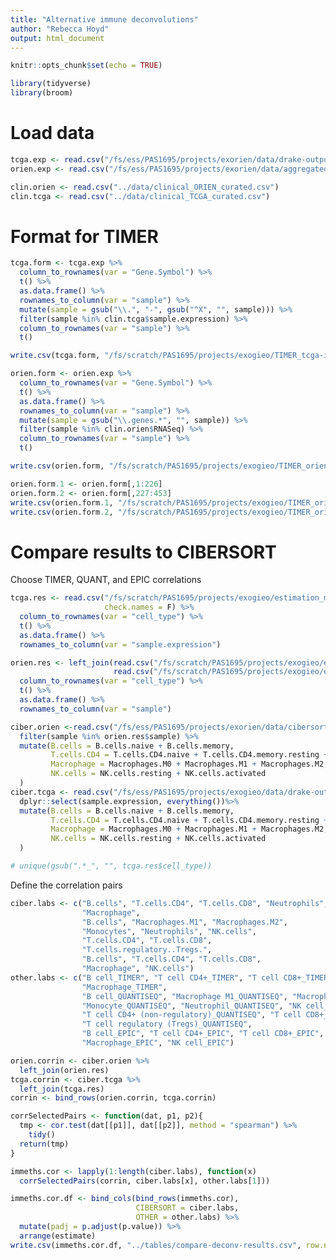 ```yaml
---
title: "Alternative immune deconvolutions"
author: "Rebecca Hoyd"
output: html_document
---
```


```r
knitr::opts_chunk$set(echo = TRUE)

library(tidyverse)
library(broom)
```
# Load data

```r
tcga.exp <- read.csv("/fs/ess/PAS1695/projects/exorien/data/drake-output/2022-03-16/2022-03-16_TCGA_expressions.csv", stringsAsFactors = F)
orien.exp <- read.csv("/fs/ess/PAS1695/projects/exorien/data/aggregated-expressions.csv", stringsAsFactors = F)

clin.orien <- read.csv("../data/clinical_ORIEN_curated.csv")
clin.tcga <- read.csv("../data/clinical_TCGA_curated.csv")
```

# Format for TIMER

```r
tcga.form <- tcga.exp %>%
  column_to_rownames(var = "Gene.Symbol") %>%
  t() %>%
  as.data.frame() %>%
  rownames_to_column(var = "sample") %>%
  mutate(sample = gsub("\\.", "-", gsub("^X", "", sample))) %>%
  filter(sample %in% clin.tcga$sample.expression) %>%
  column_to_rownames(var = "sample") %>%
  t()

write.csv(tcga.form, "/fs/scratch/PAS1695/projects/exogieo/TIMER_tcga-input.csv", row.names = T)
```

```r
orien.form <- orien.exp %>%
  column_to_rownames(var = "Gene.Symbol") %>%
  t() %>%
  as.data.frame() %>%
  rownames_to_column(var = "sample") %>%
  mutate(sample = gsub("\\.genes.*", "", sample)) %>%
  filter(sample %in% clin.orien$RNASeq) %>%
  column_to_rownames(var = "sample") %>%
  t()

write.csv(orien.form, "/fs/scratch/PAS1695/projects/exogieo/TIMER_orien-input.csv", row.names = T)

orien.form.1 <- orien.form[,1:226]
orien.form.2 <- orien.form[,227:453]
write.csv(orien.form.1, "/fs/scratch/PAS1695/projects/exogieo/TIMER_orien-input-1.csv", row.names = T)
write.csv(orien.form.2, "/fs/scratch/PAS1695/projects/exogieo/TIMER_orien-input-2.csv", row.names = T)

```


# Compare results to CIBERSORT

Choose TIMER, QUANT, and EPIC correlations


```r
tcga.res <- read.csv("/fs/scratch/PAS1695/projects/exogieo/estimation_matrix_tcga.csv",
                     check.names = F) %>%
  column_to_rownames(var = "cell_type") %>%
  t() %>%
  as.data.frame() %>%
  rownames_to_column(var = "sample.expression")

orien.res <- left_join(read.csv("/fs/scratch/PAS1695/projects/exogieo/estimation_matrix_orien-1.csv"),
                       read.csv("/fs/scratch/PAS1695/projects/exogieo/estimation_matrix_orien-2.csv")) %>%
  column_to_rownames(var = "cell_type") %>%
  t() %>%
  as.data.frame() %>%
  rownames_to_column(var = "sample")

ciber.orien <-read.csv("/fs/ess/PAS1695/projects/exorien/data/cibersort/2022-03-16_immunecell_composition.csv", stringsAsFactors = F) %>%
  filter(sample %in% orien.res$sample) %>%
  mutate(B.cells = B.cells.naive + B.cells.memory,
         T.cells.CD4 = T.cells.CD4.naive + T.cells.CD4.memory.resting + T.cells.CD4.memory.activated,
         Macrophage = Macrophages.M0 + Macrophages.M1 + Macrophages.M2,
         NK.cells = NK.cells.resting + NK.cells.activated
  )
ciber.tcga <- read.csv("/fs/ess/PAS1695/projects/exogieo/data/drake-output/2021-02-15_tcga_immune-cell-fractions.csv", stringsAsFactors = F) %>%
  dplyr::select(sample.expression, everything())%>%
  mutate(B.cells = B.cells.naive + B.cells.memory,
         T.cells.CD4 = T.cells.CD4.naive + T.cells.CD4.memory.resting + T.cells.CD4.memory.activated,
         Macrophage = Macrophages.M0 + Macrophages.M1 + Macrophages.M2,
         NK.cells = NK.cells.resting + NK.cells.activated
  )

# unique(gsub(".*_", "", tcga.res$cell_type))
```

Define the correlation pairs

```r
ciber.labs <- c("B.cells", "T.cells.CD4", "T.cells.CD8", "Neutrophils", 
                "Macrophage", 
                "B.cells", "Macrophages.M1", "Macrophages.M2", 
                "Monocytes", "Neutrophils", "NK.cells",
                "T.cells.CD4", "T.cells.CD8",
                "T.cells.regulatory..Tregs.",
                "B.cells", "T.cells.CD4", "T.cells.CD8",
                "Macrophage", "NK.cells")
other.labs <- c("B cell_TIMER", "T cell CD4+_TIMER", "T cell CD8+_TIMER", "Neutrophil_TIMER",
                "Macrophage_TIMER",
                "B cell_QUANTISEQ", "Macrophage M1_QUANTISEQ", "Macrophage M2_QUANTISEQ",
                "Monocyte_QUANTISEQ", "Neutrophil_QUANTISEQ", "NK cell_QUANTISEQ",
                "T cell CD4+ (non-regulatory)_QUANTISEQ", "T cell CD8+_QUANTISEQ",
                "T cell regulatory (Tregs)_QUANTISEQ",
                "B cell_EPIC", "T cell CD4+_EPIC", "T cell CD8+_EPIC",
                "Macrophage_EPIC", "NK cell_EPIC")
```

```r
orien.corrin <- ciber.orien %>%
  left_join(orien.res)
tcga.corrin <- ciber.tcga %>%
  left_join(tcga.res)
corrin <- bind_rows(orien.corrin, tcga.corrin)

corrSelectedPairs <- function(dat, p1, p2){
  tmp <- cor.test(dat[[p1]], dat[[p2]], method = "spearman") %>%
    tidy()
  return(tmp)
}

immeths.cor <- lapply(1:length(ciber.labs), function(x)
  corrSelectedPairs(corrin, ciber.labs[x], other.labs[1]))

immeths.cor.df <- bind_cols(bind_rows(immeths.cor),
                            CIBERSORT = ciber.labs,
                            OTHER = other.labs) %>%
  mutate(padj = p.adjust(p.value)) %>%
  arrange(estimate)
write.csv(immeths.cor.df, "../tables/compare-deconv-results.csv", row.names = F)
```



